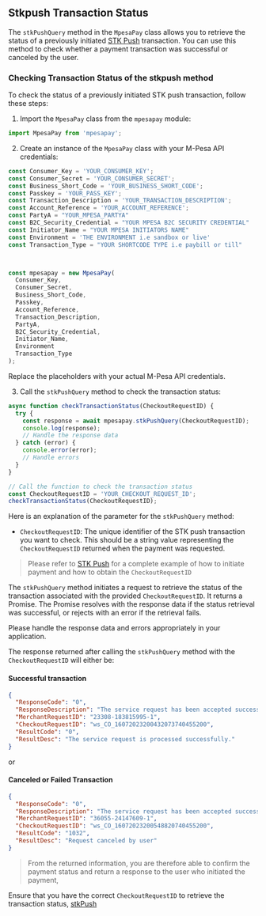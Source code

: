 ## Stkpush Transaction Status

The `stkPushQuery` method in the `MpesaPay` class allows you to retrieve the status of a previously initiated [STK Push](/mpesaexpress/stkpush) transaction. You can use this method to check whether a payment transaction was successful or canceled by the user.

### Checking Transaction Status of the stkpush method

To check the status of a previously initiated STK push transaction, follow these steps:

1. Import the `MpesaPay` class from the `mpesapay` module:

```javascript
import MpesaPay from 'mpesapay';
```

2. Create an instance of the `MpesaPay` class with your M-Pesa API credentials:

```javascript
const Consumer_Key = 'YOUR_CONSUMER_KEY';
const Consumer_Secret = 'YOUR_CONSUMER_SECRET';
const Business_Short_Code = 'YOUR_BUSINESS_SHORT_CODE';
const Passkey = 'YOUR_PASS_KEY';
const Transaction_Description = 'YOUR_TRANSACTION_DESCRIPTION';
const Account_Reference = 'YOUR_ACCOUNT_REFERENCE';
const PartyA = "YOUR_MPESA_PARTYA"
const B2C_Security_Credential = "YOUR MPESA B2C SECURITY CREDENTIAL"
const Initiator_Name = "YOUR MPESA INITIATORS NAME"
const Environment = 'THE ENVIRONMENT i.e sandbox or live'
const Transaction_Type = "YOUR SHORTCODE TYPE i.e paybill or till"



const mpesapay = new MpesaPay(
  Consumer_Key,
  Consumer_Secret,
  Business_Short_Code,
  Passkey,
  Account_Reference,
  Transaction_Description,
  PartyA,
  B2C_Security_Credential,
  Initiator_Name,
  Environment
  Transaction_Type
);
```

Replace the placeholders with your actual M-Pesa API credentials.

3. Call the `stkPushQuery` method to check the transaction status:

```javascript
async function checkTransactionStatus(CheckoutRequestID) {
  try {
    const response = await mpesapay.stkPushQuery(CheckoutRequestID);
    console.log(response);
    // Handle the response data
  } catch (error) {
    console.error(error);
    // Handle errors
  }
}

// Call the function to check the transaction status
const CheckoutRequestID = 'YOUR_CHECKOUT_REQUEST_ID';
checkTransactionStatus(CheckoutRequestID);
```

Here is an explanation of the parameter for the `stkPushQuery` method:

- `CheckoutRequestID`: The unique identifier of the STK push transaction you want to check. This should be a string value representing the `CheckoutRequestID` returned when the payment was requested.

> Please refer to [STK Push](/mpesaexpress/stkpush) for a complete example of how to initiate payment and how to obtain the `CheckoutRequestID`

The `stkPushQuery` method initiates a request to retrieve the status of the transaction associated with the provided `CheckoutRequestID`. It returns a Promise. The Promise resolves with the response data if the status retrieval was successful, or rejects with an error if the retrieval fails.

Please handle the response data and errors appropriately in your application.

The response returned after calling the `stkPushQuery` method with the `CheckoutRequestID` will either be:

#### Successful transaction

```json
{
  "ResponseCode": "0",
  "ResponseDescription": "The service request has been accepted successfully",
  "MerchantRequestID": "23308-183815995-1",
  "CheckoutRequestID": "ws_CO_16072023200432073740455200",
  "ResultCode": "0",
  "ResultDesc": "The service request is processed successfully."
}
```

or

#### Canceled or Failed Transaction

```json
{
  "ResponseCode": "0",
  "ResponseDescription": "The service request has been accepted successfully",
  "MerchantRequestID": "36055-24147609-1",
  "CheckoutRequestID": "ws_CO_16072023200548820740455200",
  "ResultCode": "1032",
  "ResultDesc": "Request canceled by user"
}
```

> From the returned information, you are therefore able to confirm the payment status and return a response to the user who initiated the payment,

Ensure that you have the correct `CheckoutRequestID` to retrieve the transaction status, [stkPush ](/mpesaexpress/stkpush#response-object)
